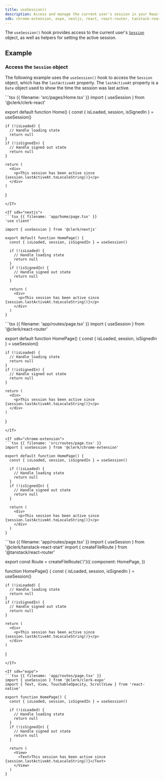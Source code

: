 ```yaml
---
title: useSession()
description: Access and manage the current user's session in your React application with Clerk's useSession() hook.
sdk: chrome-extension, expo, nextjs, react, react-router, tanstack-react-start
---
```


The `useSession()` hook provides access to the current user's [`Session`](/docs/reference/javascript/session) object, as well as helpers for setting the active session.

## Example

### Access the `Session` object

The following example uses the `useSession()` hook to access the `Session` object, which has the `lastActiveAt` property. The `lastActiveAt` property is a `Date` object used to show the time the session was last active.

<If sdk="react">
  ```tsx {{ filename: 'src/pages/Home.tsx' }}
  import { useSession } from '@clerk/clerk-react'

  export default function Home() {
    const { isLoaded, session, isSignedIn } = useSession()

    if (!isLoaded) {
      // Handle loading state
      return null
    }
    if (!isSignedIn) {
      // Handle signed out state
      return null
    }

    return (
      <div>
        <p>This session has been active since {session.lastActiveAt.toLocaleString()}</p>
      </div>
    )
  }
  ```
</If>

<If sdk="nextjs">
  ```tsx {{ filename: 'app/home/page.tsx' }}
  'use client'

  import { useSession } from '@clerk/nextjs'

  export default function HomePage() {
    const { isLoaded, session, isSignedIn } = useSession()

    if (!isLoaded) {
      // Handle loading state
      return null
    }
    if (!isSignedIn) {
      // Handle signed out state
      return null
    }

    return (
      <div>
        <p>This session has been active since {session.lastActiveAt.toLocaleString()}</p>
      </div>
    )
  }
  ```
</If>

<If sdk="react-router">
  ```tsx {{ filename: 'app/routes/page.tsx' }}
  import { useSession } from '@clerk/react-router'

  export default function HomePage() {
    const { isLoaded, session, isSignedIn } = useSession()

    if (!isLoaded) {
      // Handle loading state
      return null
    }
    if (!isSignedIn) {
      // Handle signed out state
      return null
    }

    return (
      <div>
        <p>This session has been active since {session.lastActiveAt.toLocaleString()}</p>
      </div>
    )
  }
  ```
</If>

<If sdk="chrome-extension">
  ```tsx {{ filename: 'src/routes/page.tsx' }}
  import { useSession } from '@clerk/chrome-extension'

  export default function HomePage() {
    const { isLoaded, session, isSignedIn } = useSession()

    if (!isLoaded) {
      // Handle loading state
      return null
    }
    if (!isSignedIn) {
      // Handle signed out state
      return null
    }

    return (
      <div>
        <p>This session has been active since {session.lastActiveAt.toLocaleString()}</p>
      </div>
    )
  }
  ```
</If>

<If sdk="tanstack-react-start">
  ```tsx {{ filename: 'app/routes/page.tsx' }}
  import { useSession } from '@clerk/tanstack-react-start'
  import { createFileRoute } from '@tanstack/react-router'

  export const Route = createFileRoute('/')({
    component: HomePage,
  })

  function HomePage() {
    const { isLoaded, session, isSignedIn } = useSession()

    if (!isLoaded) {
      // Handle loading state
      return null
    }
    if (!isSignedIn) {
      // Handle signed out state
      return null
    }

    return (
      <div>
        <p>This session has been active since {session.lastActiveAt.toLocaleString()}</p>
      </div>
    )
  }
  ```
</If>

<If sdk="expo">
  ```tsx {{ filename: 'app/routes/page.tsx' }}
  import { useSession } from '@clerk/clerk-expo'
  import { Text, View, TouchableOpacity, ScrollView } from 'react-native'

  export function HomePage() {
    const { isLoaded, session, isSignedIn } = useSession()

    if (!isLoaded) {
      // Handle loading state
      return null
    }
    if (!isSignedIn) {
      // Handle signed out state
      return null
    }

    return (
      <View>
        <Text>This session has been active since {session.lastActiveAt.toLocaleString()}</Text>
      </View>
    )
  }
  ```
</If>

<Typedoc src="clerk-react/use-session-return" />
